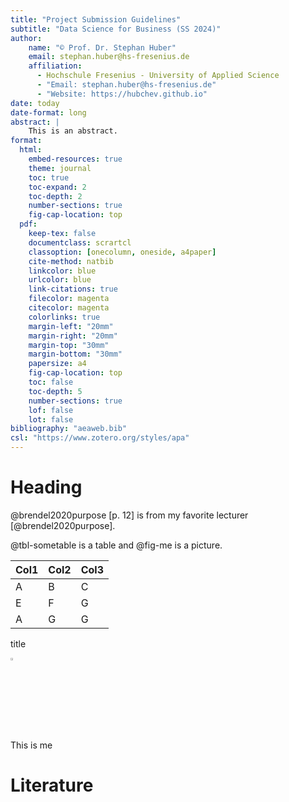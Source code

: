 ```yaml
---
title: "Project Submission Guidelines"
subtitle: "Data Science for Business (SS 2024)"
author: 
    name: "© Prof. Dr. Stephan Huber"
    email: stephan.huber@hs-fresenius.de
    affiliation: 
      - Hochschule Fresenius - University of Applied Science
      - "Email: stephan.huber@hs-fresenius.de"
      - "Website: https://hubchev.github.io"
date: today
date-format: long
abstract: |
    This is an abstract. 
format:
  html: 
    embed-resources: true
    theme: journal
    toc: true
    toc-expand: 2
    toc-depth: 2
    number-sections: true
    fig-cap-location: top
  pdf:
    keep-tex: false
    documentclass: scrartcl
    classoption: [onecolumn, oneside, a4paper]
    cite-method: natbib
    linkcolor: blue
    urlcolor: blue
    link-citations: true
    filecolor: magenta
    citecolor: magenta
    colorlinks: true
    margin-left: "20mm"
    margin-right: "20mm"
    margin-top: "30mm"
    margin-bottom: "30mm" 
    papersize: a4
    fig-cap-location: top
    toc: false
    toc-depth: 5
    number-sections: true
    lof: false
    lot: false
bibliography: "aeaweb.bib"
csl: "https://www.zotero.org/styles/apa"
---
```


\clearpage

# Heading {#sec-intro}

@brendel2020purpose[p. 12] is from my favorite lecturer [@brendel2020purpose].

@tbl-sometable is a table and @fig-me is a picture.

::: {#tbl-sometable}
| Col1 | Col2 | Col3 |
|------|------|------|
| A    | B    | C    |
| E    | F    | G    |
| A    | G    | G    |

title 
:::


::: {#fig-me}
![](Huber01_head_small_rev.png){width="3%"}





This is me

:::

# Literature

::: {#refs}
:::

